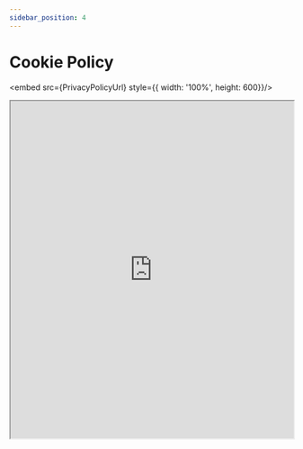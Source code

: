 ```yaml
---
sidebar_position: 4
---
```



# Cookie Policy

<embed src={PrivacyPolicyUrl} style={{ width: '100%', height: 600}}/>

<iframe
    src="https://drive.google.com/file/d/1PrWogvRX4DQHgFf-2-ScnRNO94zU76HK/preview"
    width="100%"
    height="600"
>
</iframe>
